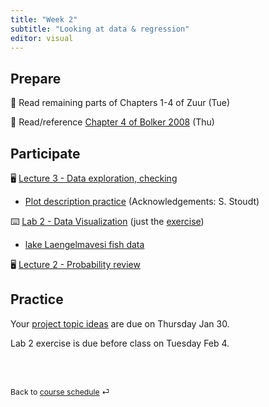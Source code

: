 ```yaml
---
title: "Week 2"
subtitle: "Looking at data & regression"
editor: visual
---
```


## Prepare

📖 Read remaining parts of Chapters 1-4 of Zuur (Tue)

📖 Read/reference [Chapter 4 of Bolker 2008](https://ms.mcmaster.ca/~bolker/emdbook/chap4A.pdf) (Thu)

## Participate

🖥️ [Lecture 3 - Data exploration, checking](../lectures/lec-03.html)

-   [Plot description practice](https://docs.google.com/presentation/d/1AJPZuNBhbxAXbOvNYvAp-Kk8VVv4nddPTINrlcxsjkg/edit?usp=sharing) (Acknowledgements: S. Stoudt)

⌨️ [Lab 2 - Data Visualization](../labs/lab-02.html) (just the [exercise](../labs/lab-exercise-02.pdf))

-   [lake Laengelmavesi fish data](https://github.com/gavinfay/mar536-biolstats2-s23/tree/main/data/Laengelmavesi2.xlsx)

🖥️ [Lecture 2 - Probability review](../lectures/lec-02.pdf)

## Practice

Your [project topic ideas](../project-description.html) are due on Thursday Jan 30.

Lab 2 exercise is due before class on Tuesday Feb 4.

<br><br>

::: {style="font-size: 0.875em;"}
Back to [course schedule](/ "Course schedule") ⏎
:::
